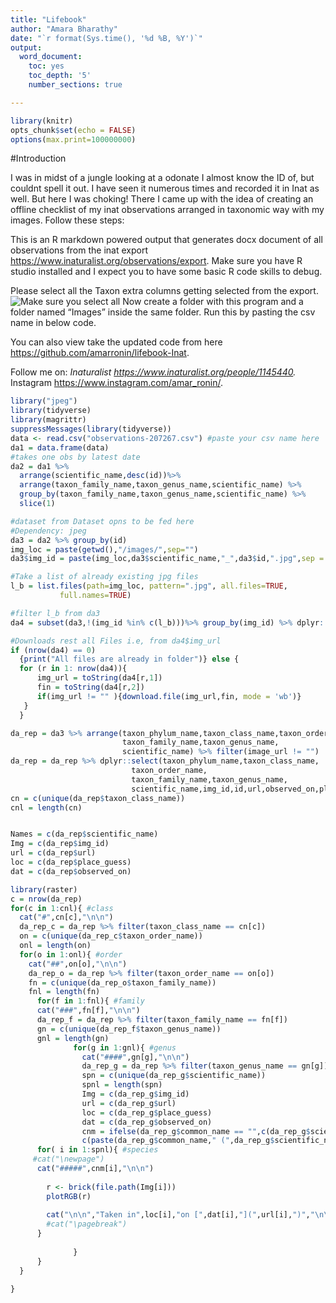 ---
title: "Lifebook"
author: "Amara Bharathy"
date: "`r format(Sys.time(), '%d %B, %Y')`"
output:
  word_document:
    toc: yes
    toc_depth: '5'
    number_sections: true

---

```{r setup, include=FALSE}
library(knitr)
opts_chunk$set(echo = FALSE)
options(max.print=100000000)
```

#Introduction

I was in midst of a jungle looking at a odonate I almost know the ID of, but couldnt spell it out. I have seen it numerous times and recorded it in Inat as well. But here I was choking! There I came up with the idea of creating an offline checklist of my inat observations arranged in taxonomic way with my images. Follow these steps:

This is an R markdown powered output that generates docx document of all observations from the inat export <https://www.inaturalist.org/observations/export>. Make sure you have R studio installed and I expect you to have some basic R code skills to debug.

Please select all the Taxon extra columns getting selected from the export.
![Make sure you select all](ss.png) Now create a folder with this program and a folder named "Images" inside the same folder. Run this by pasting the csv name in below code.


You can also view take the  updated code from here <https://github.com/amarronin/lifebook-Inat>.

Follow me on: 
*Inaturalist <https://www.inaturalist.org/people/1145440>.
*Instagram <https://www.instagram.com/amar_ronin/>.


```{r, echo=FALSE, include= FALSE}
library("jpeg")
library(tidyverse)
library(magrittr)
suppressMessages(library(tidyverse))
data <- read.csv("observations-207267.csv") #paste your csv name here
da1 = data.frame(data)
#takes one obs by latest date
da2 = da1 %>%
  arrange(scientific_name,desc(id))%>%
  arrange(taxon_family_name,taxon_genus_name,scientific_name) %>%
  group_by(taxon_family_name,taxon_genus_name,scientific_name) %>%
  slice(1)

#dataset from Dataset opns to be fed here
#Dependency: jpeg 
da3 = da2 %>% group_by(id)
img_loc = paste(getwd(),"/images/",sep="")
da3$img_id = paste(img_loc,da3$scientific_name,"_",da3$id,".jpg",sep = "")

#Take a list of already existing jpg files
l_b = list.files(path=img_loc, pattern=".jpg", all.files=TRUE,
           full.names=TRUE)

#filter l_b from da3
da4 = subset(da3,!(img_id %in% c(l_b)))%>% group_by(img_id) %>% dplyr::select(image_url,img_id)

#Downloads rest all Files i.e, from da4$img_url
if (nrow(da4) == 0)
  {print("All files are already in folder")} else {
  for (r in 1: nrow(da4)){
      img_url = toString(da4[r,1])
      fin = toString(da4[r,2])
      if(img_url != "" ){download.file(img_url,fin, mode = 'wb')}
   }  
  }

da_rep = da3 %>% arrange(taxon_phylum_name,taxon_class_name,taxon_order_name,
                         taxon_family_name,taxon_genus_name,
                         scientific_name) %>% filter(image_url != "")
da_rep = da_rep %>% dplyr::select(taxon_phylum_name,taxon_class_name,
                           taxon_order_name,
                           taxon_family_name,taxon_genus_name,
                           scientific_name,img_id,id,url,observed_on,place_guess,common_name)
cn = c(unique(da_rep$taxon_class_name))
cnl = length(cn)


Names = c(da_rep$scientific_name)
Img = c(da_rep$img_id)
url = c(da_rep$url)
loc = c(da_rep$place_guess)
dat = c(da_rep$observed_on)
```


```{r, results='asis'}
library(raster)
c = nrow(da_rep)
for(c in 1:cnl){ #class
  cat("#",cn[c],"\n\n")
  da_rep_c = da_rep %>% filter(taxon_class_name == cn[c])
  on = c(unique(da_rep_c$taxon_order_name))
  onl = length(on)  
  for(o in 1:onl){ #order
    cat("##",on[o],"\n\n")
    da_rep_o = da_rep %>% filter(taxon_order_name == on[o])
    fn = c(unique(da_rep_o$taxon_family_name))
    fnl = length(fn)  
      for(f in 1:fnl){ #family
      cat("###",fn[f],"\n\n")
      da_rep_f = da_rep %>% filter(taxon_family_name == fn[f])
      gn = c(unique(da_rep_f$taxon_genus_name))
      gnl = length(gn)  
              for(g in 1:gnl){ #genus
                cat("####",gn[g],"\n\n")
                da_rep_g = da_rep %>% filter(taxon_genus_name == gn[g])
                spn = c(unique(da_rep_g$scientific_name))
                spnl = length(spn)
                Img = c(da_rep_g$img_id)
                url = c(da_rep_g$url)
                loc = c(da_rep_g$place_guess)
                dat = c(da_rep_g$observed_on)
                cnm = ifelse(da_rep_g$common_name == "",c(da_rep_g$scientific_name),
                c(paste(da_rep_g$common_name," (",da_rep_g$scientific_name,")",sep = "")))
      for( i in 1:spnl){ #species
     #cat("\newpage")  
      cat("#####",cnm[i],"\n\n")
      
        r <- brick(file.path(Img[i]))
        plotRGB(r)
          
        cat("\n\n","Taken in",loc[i],"on [",dat[i],"](",url[i],")","\n\n")
        #cat("\pagebreak")  
      }
    
              }
      }
  }

}

```